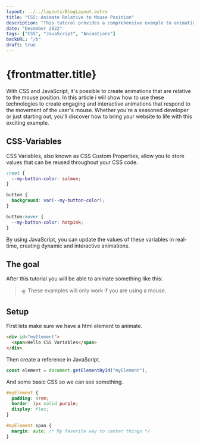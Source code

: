 ```yaml
---
layout: ../../layouts/BlogLayout.astro
title: "CSS: Animate Relative to Mouse Position"
description: "This tutoral provides a comprehensive example to animating with CSS-Variables and JavaScript, relative to the mouse position."
date: "December 2022"
tags: ["CSS", "JavaScript", "Animations"]
backURL: "/b"
draft: true
---
```



# {frontmatter.title}

With CSS and JavaScript, it's possible to create animations that are relative to the mouse position.
In this article i will show how to use these technologies to create engaging and interactive animations that respond to the movement of the user's mouse.
Whether you're a seasoned developer or just starting out, you'll discover how to bring your website to life with this exciting example.

## CSS-Variables

CSS Variables, also known as CSS Custom Properties, allow you to store values that can be reused throughout your CSS code.

```css
:root {
  --my-button-color: salmon;
}

button {
  background: var(--my-button-color);
}

button:hover {
  --my-button-color: hotpink;
}
```

By using JavaScript, you can update the values of these variables in real-time, creating dynamic and interactive animations.

## The goal

After this tutorial you will be able to animate something like this:

<Demo client:load/>

> 🛸 These examples will only work if you are using a mouse.

## Setup

First lets make sure we have a html element to animate.

```html
<div id="myElement">
  <span>Hello CSS Variables</span>
</div>
```

Then create a reference in JavaScript.

```js
const element = document.getElementById("myElement");
```

And some basic CSS so we can see something.

```css
#myElement {
  padding: 4rem;
  border: 1px solid purple;
  display: flex;
}

#myElement span {
  margin: auto; /* My favorite way to center things */
}
```

